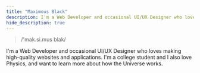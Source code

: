 ```yaml
---
title: "Maximous Black"
description: I'm a Web Developer and occasional UI/UX Designer who loves making high-quality websites and applications. I'm still a student and preparing for college. I also love Physics, and I want to learn more about how the Universe works.
hide_description: true
---
```


> /'mak.si.mus blak/

I'm a Web Developer and occasional UI/UX Designer who loves making high-quality websites and applications. I'm a college student and I also love Physics, and want to learn more about how the Universe works.

